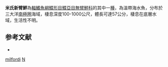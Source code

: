{{Speciesbox
| taxon = Neoachiropsetta milfordi
| binomial_authority = [[Penrith|Penrith]], 1965
| image = Neoachiropsetta milfordi (Armless flounder).gif
| image_width = 250px
| synonyms = *''Mancopsetta milfordi'', <small>Penrith, 1965</small>
*''Apterygopectus milfordi'', <small>Penrith, 1965</small>
*''Apterygopectus avilesi'', <small>Ojeda R., 1978</small>
}}
'''米氏新臂鮃'''為[[輻鰭魚綱|輻鰭魚綱]][[鰈形目|鰈形目]][[鰈亞目|鰈亞目]][[無臂鮃科|無臂鮃科]]的其中一[[種|種]]，為溫帶海水魚，分布於三大洋[[南極圈|南極圈]]海域，棲息深度100-1000公尺，體長可達57公分，棲息在底層水域，生活性不明。

== 参考文献 ==
*{{FishBase_species|genus=Neoachiropsetta|species=milfordi|year=2014|month=4}}

{{魚類小作品}}
{{Taxonbar}}
[[Category:新臂鮃屬|milfordi]]
[[Category:1965年描述的魚類|N]]